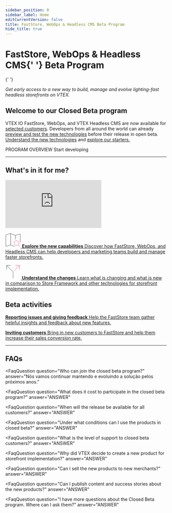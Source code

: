 ```yaml
---
sidebar_position: 0
sidebar_label: Home
editCurrentVersion: false
title: FastStore, WebOps & Headless CMS Beta Program
hide_title: true
---
```



<h1>
  FastStore, WebOps & Headless CMS{' '}
  <span className="text-details">Beta Program</span>
</h1>{' '}

_Get early access to a new way to build, manage and evolve lighting-fast headless storefronts on VTEX._

## Welcome to our Closed Beta program

VTEX IO FastStore, WebOps, and VTEX Headless CMS are now available for [selected customers](/beta/customer-invitation). Developers from all around the world can already [preview and test the new technologies](/playground) before their release in open beta. [Understand the new technologies](/beta/features-and-capabilities) and [explore our starters.](/starters)

<Link
  to="/beta/overview"
  className="button-primary"
>
  PROGRAM OVERVIEW
</Link>

<Link to="/docs" className="button-tertiary">
  Start developing
</Link>

---

## What's in it for me?

<div className="relative w-full h-0 p-32 lg:p-48"><iframe src="https://player.vimeo.com/video/723083396?h=a1725d4a3f&title=0&byline=0&portrait=0" className="absolute top-0 left-0 w-full h-full" frameborder="0" allow="autoplay; fullscreen; picture-in-picture" allowfullscreen></iframe></div><script src="https://player.vimeo.com/api/player.js"></script>

<CardGrid icon>

[ <svg xmlns="http://www.w3.org/2000/svg" height="48" width="48" viewBox="0 0 64 64"><title>m search</title><g strokeLinecap="square" strokeWidth="2" fill="none" stroke="currentColor" strokeLinejoin="miter" className="nc-icon-wrapper" strokeMiterlimit="10"><polyline points="39 58.8 22 52 2 58 2 10 22 4 42 12 62 6 62 41"></polyline> <line x1="62" y1="60" x2="53.07" y2="51.07" data-cap="butt" strokeLinecap="butt" stroke="#f71963"></line> <circle cx="46" cy="44" r="10" stroke="#f71963"></circle> <line x1="22" y1="4" x2="22" y2="52" data-cap="butt" strokeLinecap="butt"></line> <line x1="42" y1="12" x2="42" y2="28" data-cap="butt" strokeLinecap="butt"></line></g></svg> **Explore the new capabilities** Discover how FastStore, WebOps, and Headless CMS can help developers and marketing teams build and manage faster storefronts.](/beta/features-and-capabilities)


[ <svg xmlns="http://www.w3.org/2000/svg" height="48" width="48" viewBox="0 0 64 64"><title>split branch</title><g strokeLinecap="square" strokeWidth="2" fill="none" stroke="currentColor" strokeLinejoin="miter" className="nc-icon-wrapper" strokeMiterlimit="10"><polyline data-cap="butt" points="5 5 32 32 32 59" strokeLinecap="butt"></polyline><line data-cap="butt" x1="37" y1="27" x2="59" y2="5" strokeLinecap="butt" stroke="#f71963"></line><polyline points="5 22 5 5 22 5"></polyline><polyline points="59 21.999 59 5 41.999 5" stroke="#f71963"></polyline></g></svg> **Understand the changes** Learn what is changing and what is new in comparison to Store Framework and other technologies for storefront implementation.](/beta/changes-from-store-framework)

</CardGrid>

## Beta activities

<CardGrid >

[ **Reporting issues and giving feedback** Help the FastStore team gather helpful insights and feedback about new features.](/beta/feedback-and-issue-tracking)


[ **Inviting customers** Bring in new customers to FastStore and help them increase their sales conversion rate.](/beta/customer-invitation)

</CardGrid>

---

## FAQs

<FaqQuestion
  question="Who can join the closed beta program?"
  answer="Nós vamos continuar mantendo e evoluindo a solução pelos próximos anos."
></FaqQuestion>
<FaqQuestion
  question="What does it cost to participate in the closed beta program?"
  answer="ANSWER"
></FaqQuestion>
<FaqQuestion
  question="When will the release be available for all customers?"
  answer="ANSWER"
></FaqQuestion>
<FaqQuestion
  question="Under what conditions can I use the products in closed beta?"
  answer="ANSWER"
></FaqQuestion>
<FaqQuestion
  question="What is the level of support to closed beta customers?"
  answer="ANSWER"
></FaqQuestion>
<FaqQuestion
  question="Why did VTEX decide to create a new product for storefront implementation?"
  answer="ANSWER"
></FaqQuestion>
<FaqQuestion
  question="Can I sell the new products to new merchants?"
  answer="ANSWER"
></FaqQuestion>
<FaqQuestion
  question="Can I publish content and success stories about the new products?"
  answer="ANSWER"
></FaqQuestion>
<FaqQuestion
  question="I have more questions about the Closed Beta program. Where can I ask them?"
  answer="ANSWER"
></FaqQuestion>